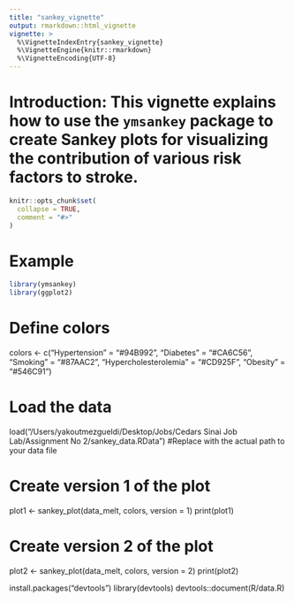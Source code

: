 ```yaml
---
title: "sankey_vignette"
output: rmarkdown::html_vignette
vignette: >
  %\VignetteIndexEntry{sankey_vignette}
  %\VignetteEngine{knitr::rmarkdown}
  %\VignetteEncoding{UTF-8}
---
```



# Introduction: This vignette explains how to use the `ymsankey` package to create Sankey plots for visualizing the contribution of various risk factors to stroke.


```r
knitr::opts_chunk$set(
  collapse = TRUE,
  comment = "#>"
)
```

# Example

```r
library(ymsankey)
library(ggplot2)

```

# Define colors
colors <- c("Hypertension" = "#94B992", 
            "Diabetes" = "#CA6C56", 
            "Smoking" = "#87AAC2", 
            "Hypercholesterolemia" = "#CD925F", 
            "Obesity" = "#546C91")

# Load the data
load("/Users/yakoutmezgueldi/Desktop/Jobs/Cedars Sinai Job Lab/Assignment No 2/sankey_data.RData") #Replace with the actual path to your data file

# Create version 1 of the plot
plot1 <- sankey_plot(data_melt, colors, version = 1)
print(plot1)

# Create version 2 of the plot
plot2 <- sankey_plot(data_melt, colors, version = 2)
print(plot2)

install.packages("devtools")
library(devtools)
devtools::document(R/data.R)



